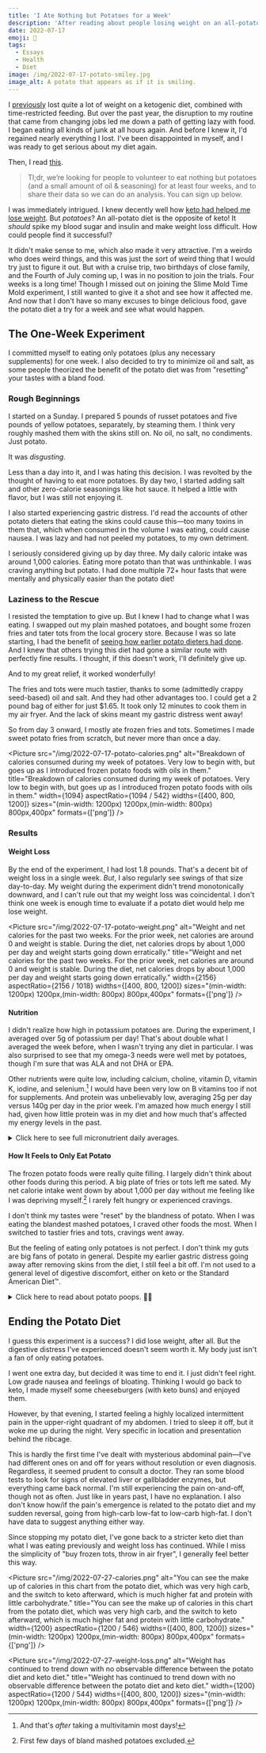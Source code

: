 ```yaml
---
title: 'I Ate Nothing but Potatoes for a Week'
description: 'After reading about people losing weight on an all-potato—the exact opposite of the keto diet I knew and loved—I wanted to try it myself.'
date: 2022-07-17
emoji: 🥔
tags:
  - Essays
  - Health
  - Diet
image: /img/2022-07-17-potato-smiley.jpg
image_alt: A potato that appears as if it is smiling.
---
```



I [previously](https://tomvanantwerp.com/essays/losing-50lbs/) lost quite a lot of weight on a ketogenic diet, combined with time-restricted feeding. But over the past year, the disruption to my routine that came from changing jobs led me down a path of getting lazy with food. I began eating all kinds of junk at all hours again. And before I knew it, I'd regained nearly everything I lost. I've been disappointed in myself, and I was ready to get serious about my diet again.

Then, I read [this](https://slimemoldtimemold.com/2022/04/29/potato-diet-community-trial-sign-up-now-lol/).

> Tl;dr, we’re looking for people to volunteer to eat nothing but potatoes (and a small amount of oil & seasoning) for at least four weeks, and to share their data so we can do an analysis. You can sign up below.

I was immediately intrigued. I knew decently well how [keto had helped me lose weight](https://tomvanantwerp.com/essays/losing-50lbs/#ketogenic-diet). But _potatoes_? An all-potato diet is the opposite of keto! It _should_ spike my blood sugar and insulin and make weight loss difficult. How could people find it successful?

It didn't make sense to me, which also made it very attractive. I'm a weirdo who does weird things, and this was just the sort of weird thing that I would try just to figure it out. But with a cruise trip, two birthdays of close family, and the Fourth of July coming up, I was in no position to join the trials. Four weeks is a long time! Though I missed out on joining the Slime Mold Time Mold experiment, I still wanted to give it a shot and see how it affected me. And now that I don't have so many excuses to binge delicious food, gave the potato diet a try for a week and see what would happen.

## The One-Week Experiment

I committed myself to eating only potatoes (plus any necessary supplements) for one week. I also decided to try to minimize oil and salt, as some people theorized the benefit of the potato diet was from "resetting" your tastes with a bland food.

### Rough Beginnings

I started on a Sunday. I prepared 5 pounds of russet potatoes and five pounds of yellow potatoes, separately, by steaming them. I think very roughly mashed them with the skins still on. No oil, no salt, no condiments. Just potato.

It was _disgusting_.

Less than a day into it, and I was hating this decision. I was revolted by the thought of having to eat more potatoes. By day two, I started adding salt and other zero-calorie seasonings like hot sauce. It helped a little with flavor, but I was still not enjoying it.

I also started experiencing gastric distress. I'd read the accounts of other potato dieters that eating the skins could cause this—too many toxins in them that, which when consumed in the volume I was eating, could cause nausea. I was lazy and had not peeled my potatoes, to my own detriment.

I seriously considered giving up by day three. My daily caloric intake was around 1,000 calories. Eating more potato than that was unthinkable. I was craving anything but potato. I had done multiple 72+ hour fasts that were mentally and physically easier than the potato diet!

### Laziness to the Rescue

I resisted the temptation to give up. But I knew I had to change what I was eating. I swapped out my plain mashed potatoes, and bought some frozen fries and tater tots from the local grocery store. Because I was so late starting, I had the benefit of [seeing how earlier potato dieters had done](https://slimemoldtimemold.com/2022/07/12/lose-10-6-pounds-in-four-weeks-with-this-one-weird-trick-discovered-by-local-slime-hive-mind-doctors-grudgingly-respect-them-hope-to-become-friends/). And I knew that others trying this diet had gone a similar route with perfectly fine results. I thought, if this doesn't work, I'll definitely give up.

And to my great relief, it worked wonderfully!

The fries and tots were much tastier, thanks to some (admittedly crappy seed-based) oil and salt. And they had other advantages too. I could get a 2 pound bag of either for just $1.65. It took only 12 minutes to cook them in my air fryer. And the lack of skins meant my gastric distress went away!

So from day 3 onward, I mostly ate frozen fries and tots. Sometimes I made sweet potato fries from scratch, but never more than once a day.

<Picture
	src="/img/2022-07-17-potato-calories.png"
	alt="Breakdown of calories consumed during my week of potatoes. Very low to begin with, but goes up as I introduced frozen potato foods with oils in them."
	title="Breakdown of calories consumed during my week of potatoes. Very low to begin with, but goes up as I introduced frozen potato foods with oils in them."
	width={1094}
	aspectRatio={1094 / 542}
	widths={[400, 800, 1200]}
	sizes="(min-width: 1200px) 1200px,(min-width: 800px) 800px,400px"
	formats={['png']}
/>

### Results

#### Weight Loss

By the end of the experiment, I had lost 1.8 pounds. That's a decent bit of weight loss in a single week. _But_, I also regularly see swings of that size day-to-day. My weight during the experiment didn't trend monotonically downward, and I can't rule out that my weight loss was coincidental. I don't think one week is enough time to evaluate if a potato diet would help me lose weight.

<Picture
	src="/img/2022-07-17-potato-weight.png"
	alt="Weight and net calories for the past two weeks. For the prior week, net calories are around 0 and weight is stable. During the diet, net calories drops by about 1,000 per day and weight starts going down erratically."
	title="Weight and net calories for the past two weeks. For the prior week, net calories are around 0 and weight is stable. During the diet, net calories drops by about 1,000 per day and weight starts going down erratically."
	width={2156}
	aspectRatio={2156 / 1018}
	widths={[400, 800, 1200]}
	sizes="(min-width: 1200px) 1200px,(min-width: 800px) 800px,400px"
	formats={['png']}
/>

#### Nutrition

I didn't realize how high in potassium potatoes are. During the experiment, I averaged over 5g of potassium per day! That's about double what I averaged the week before, when I wasn't trying any diet in particular. I was also surprised to see that my omega-3 needs were well met by potatoes, though I'm sure that was ALA and not DHA or EPA.

Other nutrients were quite low, including calcium, choline, vitamin D, vitamin K, iodine, and selenium.[^1] I would have been very low on B vitamins too if not for supplements. And protein was unbelievably low, averaging 25g per day versus 140g per day in the prior week. I'm amazed how much energy I still had, given how little protein was in my diet and how much that's affected my energy levels in the past.

<details>
<summary>Click here to see full micronutrient daily averages.</summary>

These tables contain the daily average micronutrient consumption (i.e., vitamins and minerals) from my week eating potatoes (plus some supplements), from the week previous (a Standard American Diet™), and from the following week eating a keto. Data comes from weighing food and logging it in the [Cronometer](https://cronometer.com/) app. How useful this data is aside from the potato numbers is questionable, since there are so many ways to eat SAD or keto and mine are unique to my time and place. And whether or not I take supplements (sporadically done during potato diet, not at all on the others) also greatly affects these values.

<table>
	<caption>Daily Average Nutrients on Different Diets</caption>
	<thead>
		<tr>
			<th>Nutrient</th>
			<th>Potato Diet</th>
			<th>Standard American Diet (Previous Week)</th>
			<th>Keto Diet (Following Week)</th>
		</tr>
	</thead>
	<tbody>
		<tr>
			<td>B1 (Thiamine)</td>
			<td class="numeric">2.6mg (220%)</td>
			<td class="numeric">1.4mg (114%)</td>
			<td class="numeric">0.6mg (52%)</td>
		</tr>
		<tr>
			<td>B2 (Riboflavin)</td>
			<td class="numeric">1.9mg (143%)</td>
			<td class="numeric">1.5mg (116%)</td>
			<td class="numeric">1.1mg (88%)</td>
		</tr>
		<tr>
			<td>B3 (Niacin)</td>
			<td class="numeric">26.3mg (164%)</td>
			<td class="numeric">20.1mg (126%)</td>
			<td class="numeric">15.2mg (95%)</td>
		</tr>
		<tr>
			<td>B5 (Pantothenic Acid)</td>
			<td class="numeric">9.8mg (197%)</td>
			<td class="numeric">3.4mg (69%)</td>
			<td class="numeric">3.6mg (73%)</td>
		</tr>
		<tr>
			<td>B6 (Pyridoxine)</td>
			<td class="numeric">4.1mg (316%)</td>
			<td class="numeric">1.5mg (114%)</td>
			<td class="numeric">1.2mg (94%)</td>
		</tr>
		<tr>
			<td>B12 (Cobalamin)</td>
			<td class="numeric">6.5µg (269%)</td>
			<td class="numeric">6.2µg (260%)</td>
			<td class="numeric">4.7µg (194%)</td>
		</tr>
		<tr>
			<td>Choline</td>
			<td class="numeric">219.6mg (40%)</td>
			<td class="numeric">352.3mg (64%)</td>
			<td class="numeric">351.3mg (64%)</td>
		</tr>
		<tr>
			<td>Folate</td>
			<td class="numeric">368.8µg (92%)</td>
			<td class="numeric">147.2µg (37%)</td>
			<td class="numeric">109.9µg (27%)</td>
		</tr>
		<tr>
			<td>Vitamin A</td>
			<td class="numeric">1676.9µg (186%)</td>
			<td class="numeric">436.9µg (49%)</td>
			<td class="numeric">350.9µg (39%)</td>
		</tr>
		<tr>
			<td>Vitamin C</td>
			<td class="numeric">130.7mg (65%)</td>
			<td class="numeric">14.5mg (7%)</td>
			<td class="numeric">27.2mg (14%)</td>
		</tr>
		<tr>
			<td>Vitamin D</td>
			<td class="numeric">171.7IU (29%)</td>
			<td class="numeric">366.5IU (61%)</td>
			<td class="numeric">417.3IU (70%)</td>
		</tr>
		<tr>
			<td>Vitamin E</td>
			<td class="numeric">9.8mg (65%)</td>
			<td class="numeric">3.5mg (23%)</td>
			<td class="numeric">6.1mg (41%)</td>
		</tr>
		<tr>
			<td>Vitamin K</td>
			<td class="numeric">53.7µg (45%)</td>
			<td class="numeric">135.2µg (113%)</td>
			<td class="numeric">88.0µg (73%)</td>
		</tr>
		<tr>
			<td>Calcium</td>
			<td class="numeric">244.3mg (24%)</td>
			<td class="numeric">976.3mg (98%)</td>
			<td class="numeric">839.8mg (84%)</td>
		</tr>
		<tr>
			<td>Chromium</td>
			<td class="numeric">25.7µg (73%)</td>
			<td class="numeric">0.0µg (0%)</td>
			<td class="numeric">10.5µg (30%)</td>
		</tr>
		<tr>
			<td>Copper</td>
			<td class="numeric">1.6mg (182%)</td>
			<td class="numeric">0.5mg (53%)</td>
			<td class="numeric">0.7mg (80%)</td>
		</tr>
		<tr>
			<td>Iodine</td>
			<td class="numeric">34.4µg (23%)</td>
			<td class="numeric">64.6µg (43%)</td>
			<td class="numeric">76.2µg (51%)</td>
		</tr>
		<tr>
			<td>Iron</td>
			<td class="numeric">9.6mg (120%)</td>
			<td class="numeric">14.0mg (175%)</td>
			<td class="numeric">8.3mg (104%)</td>
		</tr>
		<tr>
			<td>Magnesium</td>
			<td class="numeric">308.2mg (73%)</td>
			<td class="numeric">189.2mg (45%)</td>
			<td class="numeric">238.8mg (57%)</td>
		</tr>
		<tr>
			<td>Manganese</td>
			<td class="numeric">3.1mg (135%)</td>
			<td class="numeric">0.8mg (35%)</td>
			<td class="numeric">1.0mg (41%)</td>
		</tr>
		<tr>
			<td>Phosphorus</td>
			<td class="numeric">803.7mg (115%)</td>
			<td class="numeric">1096.1mg (157%)</td>
			<td class="numeric">1024.4mg (146%)</td>
		</tr>
		<tr>
			<td>Potassium</td>
			<td class="numeric">5278.3mg (155%)</td>
			<td class="numeric">2642.4mg (78%)</td>
			<td class="numeric">1800.3mg (53%)</td>
		</tr>
		<tr>
			<td>Selenium</td>
			<td class="numeric">20.6µg (37%)</td>
			<td class="numeric">121.3µg (221%)</td>
			<td class="numeric">81.3µg (148%)</td>
		</tr>
		<tr>
			<td>Sodium</td>
			<td class="numeric">2697.7mg (180%)</td>
			<td class="numeric">2501.5mg (167%)</td>
			<td class="numeric">1920.7mg (128%)</td>
		</tr>
		<tr>
			<td>Zinc</td>
			<td class="numeric">11.1mg (101%)</td>
			<td class="numeric">15.2mg (138%)</td>
			<td class="numeric">10.7mg (97%)</td>
		</tr>
	</tbody>
</table>
</details>

#### How It Feels to Only Eat Potato

The frozen potato foods were really quite filling. I largely didn't think about other foods during this period. A big plate of fries or tots left me sated. My net calorie intake went down by about 1,000 per day without me feeling like I was depriving myself.[^2] I rarely felt hungry or experienced cravings.

I don't think my tastes were "reset" by the blandness of potato. When I was eating the blandest mashed potatoes, I craved other foods the most. When I switched to tastier fries and tots, cravings went away.

But the feeling of eating only potatoes is not perfect. I don't think my guts are big fans of potato in general. Despite my earlier gastric distress going away after removing skins from the diet, I still feel a bit off. I'm not used to a general level of digestive discomfort, either on keto or the Standard American Diet™.

<details>
<summary>Click here to read about potato poops. 🥔💩</summary>

I think potato has trouble moving through my bowels. I got cramps, like my body is trying very hard to move things along. I never had these problems on a keto diet.

Everything came out OK. The experience of pooping was fairly normal. The poop itself was strange, though. It just seemed to start dissolving into the toilet water almost immediately. So I would have the physical sensation of a normal poop, only to turn around and see what looked more like diarrhea.

I'm sure you're glad you clicked to read that!

</details>

## Ending the Potato Diet

I guess this experiment is a success? I did lose weight, after all. But the digestive distress I've experienced doesn't seem worth it. My body just isn't a fan of only eating potatoes.

I went one extra day, but decided it was time to end it. I just didn't feel right. Low grade nausea and feelings of bloating. Thinking I would go back to keto, I made myself some cheeseburgers (with keto buns) and enjoyed them.

However, by that evening, I started feeling a highly localized intermittent pain in the upper-right quadrant of my abdomen. I tried to sleep it off, but it woke me up during the night. Very specific in location and presentation behind the ribcage.

This is hardly the first time I've dealt with mysterious abdominal pain—I've had different ones on and off for years without resolution or even diagnosis. Regardless, it seemed prudent to consult a doctor. They ran some blood tests to look for signs of elevated liver or gallbladder enzymes, but everything came back normal. I'm still experiencing the pain on-and-off, though not as often. Just like in years past, I have no explanation. I also don't know how/if the pain's emergence is related to the potato diet and my sudden reversal, going from high-carb low-fat to low-carb high-fat. I don't have data to suggest anything either way.

Since stopping my potato diet, I've gone back to a stricter keto diet than what I was eating previously and weight loss has continued. While I miss the simplicity of "buy frozen tots, throw in air fryer", I generally feel better this way.

<Picture
	src="/img/2022-07-27-calories.png"
	alt="You can see the make up of calories in this chart from the potato diet, which was very high carb, and the switch to keto afterward, which is much higher fat and protein with little carbohydrate."
	title="You can see the make up of calories in this chart from the potato diet, which was very high carb, and the switch to keto afterward, which is much higher fat and protein with little carbohydrate."
	width={1200}
	aspectRatio={1200 / 546}
	widths={[400, 800, 1200]}
	sizes="(min-width: 1200px) 1200px,(min-width: 800px) 800px,400px"
	formats={['png']}
/>

<Picture
	src="/img/2022-07-27-weight-loss.png"
	alt="Weight has continued to trend down with no observable difference between the potato diet and keto diet."
	title="Weight has continued to trend down with no observable difference between the potato diet and keto diet."
	width={1200}
	aspectRatio={1200 / 544}
	widths={[400, 800, 1200]}
	sizes="(min-width: 1200px) 1200px,(min-width: 800px) 800px,400px"
	formats={['png']}
/>

[^1]: And that's _after_ taking a multivitamin most days!
[^2]: First few days of bland mashed potatoes excluded.
